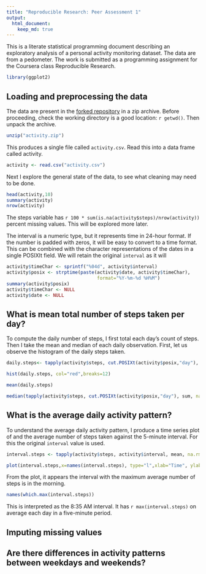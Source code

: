 ```yaml
---
title: "Reproducible Research: Peer Assessment 1"
output: 
  html_document:
    keep_md: true
---
```


This is a literate statistical programming document describing an exploratory analysis of a personal activity monitoring dataset. The data are from a pedometer. The work is submitted as a programming assignment for the Coursera class Reproducible Research.

```r
library(ggplot2)
```


## Loading and preprocessing the data

The data are present in the [forked repository][1] in a zip archive. Before proceeding, check the working directory is a good location: `r getwd()`. Then unpack the archive.

```r
unzip("activity.zip")
```

This produces a single file called `activity.csv`. Read this into a data frame called activity. 

```r
activity <- read.csv("activity.csv")
```

Next I explore the general state of the data, to see what cleaning may need to be done.

```r
head(activity,10)
summary(activity)
nrow(activity)
```

The steps variable has `r 100 * sum(is.na(activity$steps)/nrow(activity)) ` percent missing values. This will be explored more later.

The interval is a numeric type, but it represents time in 24-hour format. If the number is padded with zeros, it will be easy to convert to a time format.  This can be combined with the character representations of the dates in a single POSIXlt field. We will retain the original `interval` as it will  


```r
activity$timeChar <- sprintf("%04d", activity$interval)
activity$posix <- strptime(paste(activity$date, activity$timeChar), 
                                 format="%Y-%m-%d %H%M")
summary(activity$posix)
activity$timeChar <- NULL
activity$date <- NULL
```

## What is mean total number of steps taken per day?

To compute the daily number of steps, I first total each day's count of steps. Then I take the mean and median of each daily observation.  First, let us observe the histogram of the daily steps taken. 

```r
daily.steps<- tapply(activity$steps, cut.POSIXt(activity$posix,"day"), sum, na.rm=T)

hist(daily.steps, col="red",breaks=12)

mean(daily.steps)

median(tapply(activity$steps, cut.POSIXt(activity$posix,"day"), sum, na.rm=T))
```

## What is the average daily activity pattern?

To understand the average daily activity pattern, I produce a time series plot of and the average number of steps taken against the 5-minute interval.  For this the original `interval` value is used.

```r
interval.steps <- tapply(activity$steps, activity$interval, mean, na.rm=T)

plot(interval.steps,x=names(interval.steps), type="l",xlab="Time", ylab="Average daily steps",main="Daily Activity Pattern", lwd=2, col="blue")

```

From the plot, it appears the interval with the maximum average number of steps is in the morning. 

```r
names(which.max(interval.steps))
```

This is interpreted as the 8:35 AM interval. It has `r max(interval.steps)` on average each day in a five-minute period. 

## Imputing missing values



## Are there differences in activity patterns between weekdays and weekends?


[1]:https://github.com/rdpeng/RepData_PeerAssessment1